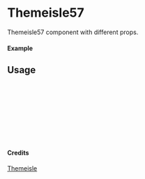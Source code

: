 
<Meta of={Themeisle57} title="Themeisle/Themeisle57" />

# Themeisle57

Themeisle57 component with different props.

#### Example

<Canvas of={Themeisle57.Primary} />

## Usage

```ts
import { Themeisle57 } from "yadl-ui";

const Example = () => {
  return (
      <Themeisle57 />
  );
};

export default Example;
```

#### Credits
[Themeisle](https://themeisle.com/illustrations)
